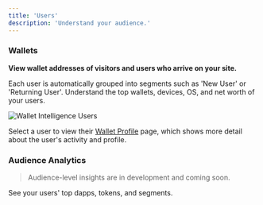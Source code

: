 ```yaml
---
title: 'Users'
description: 'Understand your audience.'
---
```


### Wallets

**View wallet addresses of visitors and users who arrive on your site.**
 
Each user is automatically grouped into segments such as 'New User' or 'Returning User'. 
Understand the top wallets, devices, OS, and net worth of your users. 

<Frame caption="Understand who your users are with real-time, accurate data.">
	<img src="/images/wallet-intelligence-users.png" alt="Wallet Intelligence Users" />
</Frame>

Select a user to view their <a href="/features/wallet-intelligence/wallet-profiles">Wallet Profile</a> page, which shows more detail about the user's activity and profile.

### Audience Analytics

> Audience-level insights are in development and coming soon. 

See your users' top dapps, tokens, and segments.